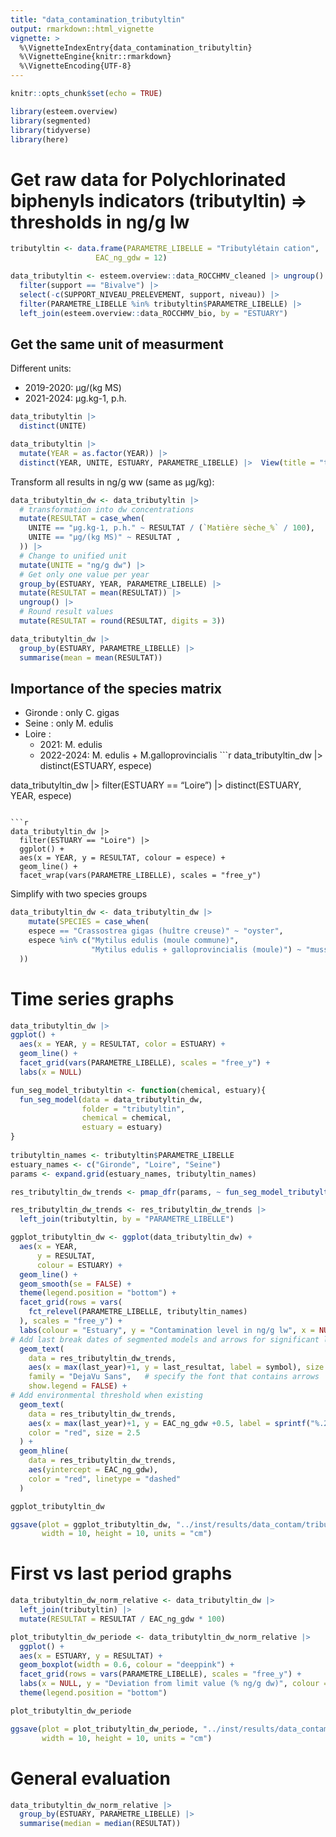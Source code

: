 ```yaml
---
title: "data_contamination_tributyltin"
output: rmarkdown::html_vignette
vignette: >
  %\VignetteIndexEntry{data_contamination_tributyltin}
  %\VignetteEngine{knitr::rmarkdown}
  %\VignetteEncoding{UTF-8}
---
```


```r
knitr::opts_chunk$set(echo = TRUE)
```

```r
library(esteem.overview)
library(segmented)
library(tidyverse)
library(here)
```

# Get raw data for Polychlorinated biphenyls indicators (tributyltin) => thresholds in ng/g lw
```r
tributyltin <- data.frame(PARAMETRE_LIBELLE = "Tributylétain cation",
                   EAC_ng_gdw = 12)

data_tributyltin <- esteem.overview::data_ROCCHMV_cleaned |> ungroup() |> 
  filter(support == "Bivalve") |> 
  select(-c(SUPPORT_NIVEAU_PRELEVEMENT, support, niveau)) |> 
  filter(PARAMETRE_LIBELLE %in% tributyltin$PARAMETRE_LIBELLE) |> 
  left_join(esteem.overview::data_ROCCHMV_bio, by = "ESTUARY")

```

## Get the same unit of measurment

Different units:

- 2019-2020: µg/(kg MS)				
- 2021-2024: µg.kg-1, p.h.
```r
data_tributyltin |> 
  distinct(UNITE)

data_tributyltin |> 
  mutate(YEAR = as.factor(YEAR)) |> 
  distinct(YEAR, UNITE, ESTUARY, PARAMETRE_LIBELLE) |>  View(title = "tributyltin units")
```

Transform all results in ng/g ww (same as µg/kg):
```r
data_tributyltin_dw <- data_tributyltin |>
  # transformation into dw concentrations
  mutate(RESULTAT = case_when(
    UNITE == "µg.kg-1, p.h." ~ RESULTAT / (`Matière sèche_%` / 100),
    UNITE == "µg/(kg MS)" ~ RESULTAT ,
  )) |>  
  # Change to unified unit
  mutate(UNITE = "ng/g dw") |> 
  # Get only one value per year
  group_by(ESTUARY, YEAR, PARAMETRE_LIBELLE) |>
  mutate(RESULTAT = mean(RESULTAT)) |> 
  ungroup() |> 
  # Round result values
  mutate(RESULTAT = round(RESULTAT, digits = 3))

```

```r
data_tributyltin_dw |> 
  group_by(ESTUARY, PARAMETRE_LIBELLE) |> 
  summarise(mean = mean(RESULTAT))
```


## Importance of the species matrix

- Gironde : only C. gigas
- Seine : only M. edulis
- Loire : 
  - 2021: M. edulis
  - 2022-2024: M. edulis + M.galloprovincialis
```r
data_tributyltin_dw |> 
  distinct(ESTUARY, espece)

data_tributyltin_dw |> 
  filter(ESTUARY == "Loire") |> 
  distinct(ESTUARY, YEAR, espece)
```

```r
data_tributyltin_dw |> 
  filter(ESTUARY == "Loire") |>
  ggplot() +
  aes(x = YEAR, y = RESULTAT, colour = espece) +
  geom_line() +
  facet_wrap(vars(PARAMETRE_LIBELLE), scales = "free_y")
```

Simplify with two species groups
```r
data_tributyltin_dw <- data_tributyltin_dw |> 
    mutate(SPECIES = case_when(
    espece == "Crassostrea gigas (huître creuse)" ~ "oyster",
    espece %in% c("Mytilus edulis (moule commune)",
                  "Mytilus edulis + galloprovincialis (moule)") ~ "mussel"
  ))
```

# Time series graphs
```r
data_tributyltin_dw |>  
ggplot() +
  aes(x = YEAR, y = RESULTAT, color = ESTUARY) +
  geom_line() +
  facet_grid(vars(PARAMETRE_LIBELLE), scales = "free_y") +
  labs(x = NULL)
```

```r
fun_seg_model_tributyltin <- function(chemical, estuary){
  fun_seg_model(data = data_tributyltin_dw,
                folder = "tributyltin",
                chemical = chemical, 
                estuary = estuary)
}
  
tributyltin_names <- tributyltin$PARAMETRE_LIBELLE 
estuary_names <- c("Gironde", "Loire", "Seine")
params <- expand.grid(estuary_names, tributyltin_names)

res_tributyltin_dw_trends <- pmap_dfr(params, ~ fun_seg_model_tributyltin(estuary = ..1, chemical = ..2))

res_tributyltin_dw_trends <- res_tributyltin_dw_trends |> 
  left_join(tributyltin, by = "PARAMETRE_LIBELLE")
```

```r
ggplot_tributyltin_dw <- ggplot(data_tributyltin_dw) +
  aes(x = YEAR,
      y = RESULTAT,
      colour = ESTUARY) +
  geom_line() +
  geom_smooth(se = FALSE) +
  theme(legend.position = "bottom") +
  facet_grid(rows = vars(
    fct_relevel(PARAMETRE_LIBELLE, tributyltin_names)
  ), scales = "free_y") +
  labs(colour = "Estuary", y = "Contamination level in ng/g lw", x = NULL) +
# Add last break dates of segmented models and arrows for significant last trends
  geom_text(
    data = res_tributyltin_dw_trends,
    aes(x = max(last_year)+1, y = last_resultat, label = symbol), size = rel(6),
    family = "DejaVu Sans",   # specify the font that contains arrows
    show.legend = FALSE) +
# Add environmental threshold when existing
  geom_text(
    data = res_tributyltin_dw_trends,  
    aes(x = max(last_year)+1, y = EAC_ng_gdw +0.5, label = sprintf("%.2f", EAC_ng_gdw)),
    color = "red", size = 2.5
  ) +
  geom_hline(
    data = res_tributyltin_dw_trends,
    aes(yintercept = EAC_ng_gdw),
    color = "red", linetype = "dashed"
  )

ggplot_tributyltin_dw

ggsave(plot = ggplot_tributyltin_dw, "../inst/results/data_contam/tributyltin/ggplot_tributyltin_dw_time_series.jpg",
       width = 10, height = 10, units = "cm")
```

# First vs last period graphs
```r
data_tributyltin_dw_norm_relative <- data_tributyltin_dw |> 
  left_join(tributyltin) |> 
  mutate(RESULTAT = RESULTAT / EAC_ng_gdw * 100)
```

```r
plot_tributyltin_dw_periode <- data_tributyltin_dw_norm_relative |> 
  ggplot() +
  aes(x = ESTUARY, y = RESULTAT) +
  geom_boxplot(width = 0.6, colour = "deeppink") +
  facet_grid(rows = vars(PARAMETRE_LIBELLE), scales = "free_y") +
  labs(x = NULL, y = "Deviation from limit value (% ng/g dw)", colour = "Period") +
  theme(legend.position = "bottom")

plot_tributyltin_dw_periode

ggsave(plot = plot_tributyltin_dw_periode, "../inst/results/data_contam/tributyltin/ggplot_tributyltin_dw_periods.jpg", 
       width = 10, height = 10, units = "cm")
```

# General evaluation
```r
data_tributyltin_dw_norm_relative |> 
  group_by(ESTUARY, PARAMETRE_LIBELLE) |> 
  summarise(median = median(RESULTAT))
```

